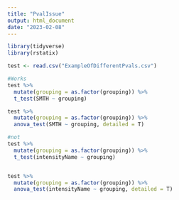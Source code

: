 ```yaml
---
title: "PvalIssue"
output: html_document
date: "2023-02-08"
---
```


```r
library(tidyverse)
library(rstatix)

test <- read.csv("ExampleOfDifferentPvals.csv")

#Works
test %>%
  mutate(grouping = as.factor(grouping)) %>%
  t_test(SMTH ~ grouping)

test %>%
  mutate(grouping = as.factor(grouping)) %>%
  anova_test(SMTH ~ grouping, detailed = T)

#not
test %>%
  mutate(grouping = as.factor(grouping)) %>%
  t_test(intensityName ~ grouping)


test %>%
  mutate(grouping = as.factor(grouping)) %>%
  anova_test(intensityName ~ grouping, detailed = T)
```

